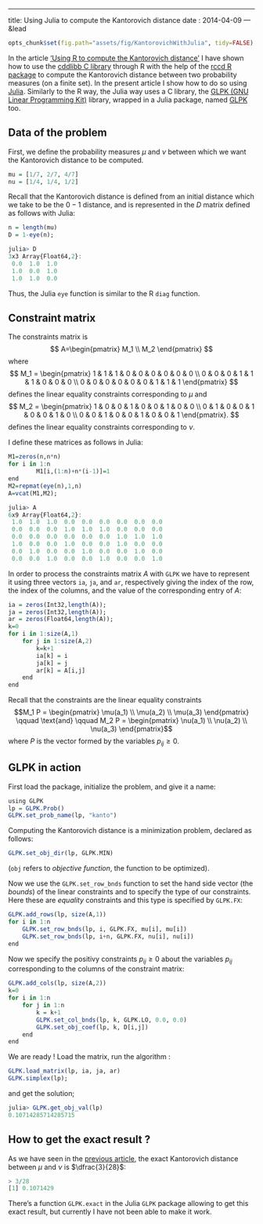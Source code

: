 ---
title: Using Julia to compute the Kantorovich distance
date : 2014-04-09
--- &lead

```r
opts_chunk$set(fig.path="assets/fig/KantorovichWithJulia", tidy=FALSE)
```


 In the article ['Using R to compute the Kantorovich distance'](http://stla.github.io/stlapblog/posts/KantorovichWithR.html) I have shown how to use the [cddlibb C library](http://web.mit.edu/sage/export/tmp/cddlib-094b/doc/cddlibman.pdf) through R with the help of the [rccd R package](http://cran.r-project.org/web/packages/rcdd/vignettes/vinny.pdf) to compute the Kantorovich distance between two probability measures (on a finite set). In the present article I show how to do so using [Julia](http://julialang.org/). 
 Similarly to the R way, the Julia way uses a C library, the [GLPK (GNU Linear Programming Kit)](http://www.gnu.org/software/glpk/) library, wrapped in a Julia package, named [GLPK](http://docs.julialang.org/en/release-0.1/stdlib/glpk/) too. 
 

## Data of the problem

First, we define the probability measures $\mu$ and $\nu$ between which we want the Kantorovich distance to be computed.

```r
mu = [1/7, 2/7, 4/7]
nu = [1/4, 1/4, 1/2]
```

Recall that the Kantorovich distance is defined from an initial distance which we take to be the $0-1$ distance, and is represented in the $D$ matrix defined as follows with Julia:

```r
n = length(mu)
D = 1-eye(n);
```

```r
julia> D
3x3 Array{Float64,2}:
 0.0  1.0  1.0
 1.0  0.0  1.0
 1.0  1.0  0.0
```

Thus, the Julia `eye` function is similar to the R `diag` function. 

## Constraint matrix

The constraints matrix is 
$$
A=\begin{pmatrix} M_1 \\ M_2 \end{pmatrix} 
$$
where 
$$ M_1 = \begin{pmatrix}
1 & 1 & 1 & 0 & 0 & 0 & 0 & 0 & 0 \\
 0 & 0 & 0 & 1 & 1 & 1  & 0 & 0 & 0 \\
 0 & 0 & 0 & 0 & 0 & 0 & 1 & 1 & 1  
\end{pmatrix} $$
defines the linear equality constraints corresponding to $\mu$ 
and 
$$ M_2 = \begin{pmatrix}
1 & 0 & 0 & 1 & 0 & 0 & 1 & 0 & 0 \\
 0 & 1 & 0 & 0 & 1 & 0  & 0 & 1 & 0 \\
 0 & 0 & 1 & 0 & 0 & 1 & 0 & 0 & 1  
\end{pmatrix}. $$
defines the linear equality constraints corresponding to $\nu$. 

I define these matrices as follows in Julia:

```r
M1=zeros(n,n*n)
for i in 1:n
        M1[i,(1:n)+n*(i-1)]=1
end
M2=repmat(eye(n),1,n)
A=vcat(M1,M2);
```

```r
julia> A
6x9 Array{Float64,2}:
 1.0  1.0  1.0  0.0  0.0  0.0  0.0  0.0  0.0
 0.0  0.0  0.0  1.0  1.0  1.0  0.0  0.0  0.0
 0.0  0.0  0.0  0.0  0.0  0.0  1.0  1.0  1.0
 1.0  0.0  0.0  1.0  0.0  0.0  1.0  0.0  0.0
 0.0  1.0  0.0  0.0  1.0  0.0  0.0  1.0  0.0
 0.0  0.0  1.0  0.0  0.0  1.0  0.0  0.0  1.0
```

In order to process the constraints matrix $A$ with `GLPK` we have to represent it using three vectors `ia`, `ja`, and `ar`, respectively giving the index of the row, the index of the columns, and the value of the corresponding entry of $A$:

```r
ia = zeros(Int32,length(A));
ja = zeros(Int32,length(A));
ar = zeros(Float64,length(A));
k=0
for i in 1:size(A,1)
    for j in 1:size(A,2)
        k=k+1
        ia[k] = i
        ja[k] = j
        ar[k] = A[i,j]
    end
end
```

Recall that the constraints are the linear equality constraints 
$$M_1 P = \begin{pmatrix} \mu(a_1) \\ \mu(a_2) \\ \mu(a_3) \end{pmatrix} 
\qquad \text{and} \qquad 
M_2 P = \begin{pmatrix} \nu(a_1) \\ \nu(a_2) \\ \nu(a_3) \end{pmatrix}$$ 
where $P$ is the vector formed by the variables $p_{ij} \geq 0$.

## GLPK in action 

First load the package, initialize the problem, and give it a name:

```r
using GLPK 
lp = GLPK.Prob()
GLPK.set_prob_name(lp, "kanto")
```

Computing the Kantorovich distance is a minimization problem, declared as follows:

```r
GLPK.set_obj_dir(lp, GLPK.MIN)
```

(`obj` refers to *objective function*, the function to be optimized).

Now we use the `GLPK.set_row_bnds` function to  set the hand side vector (the *bounds*) 
of the linear constraints and to specify the type of 
our constraints. Here these are *equality* constraints and this type is specified by `GLPK.FX`:

```r
GLPK.add_rows(lp, size(A,1))
for i in 1:n
    GLPK.set_row_bnds(lp, i, GLPK.FX, mu[i], mu[i])
    GLPK.set_row_bnds(lp, i+n, GLPK.FX, nu[i], nu[i])
end
```

Now we specify the positivy constraints $p_{ij} \geq 0$ about the variables $p_{ij}$ corresponding to the columns of the constraint matrix:

```r
GLPK.add_cols(lp, size(A,2))
k=0
for i in 1:n
    for j in 1:n
        k = k+1
        GLPK.set_col_bnds(lp, k, GLPK.LO, 0.0, 0.0)
        GLPK.set_obj_coef(lp, k, D[i,j])
    end
end
```

We are ready ! Load the matrix, run the algorithm :

```r
GLPK.load_matrix(lp, ia, ja, ar)
GLPK.simplex(lp);
```

and get the solution; 

```r
julia> GLPK.get_obj_val(lp)
0.10714285714285715
```


## How to get the exact result ?

As we have seen in the [previous article](http://stla.github.io/stlapblog/posts/KantorovichWithR.html), the exact Kantorovich distance between $\mu$ and $\nu$ is $\dfrac{3}{28}$:

```r
> 3/28
[1] 0.1071429
```

There's a function `GLPK.exact` in the Julia `GLPK` package allowing to get this exact result, but currently I have not been able to make it work. 

